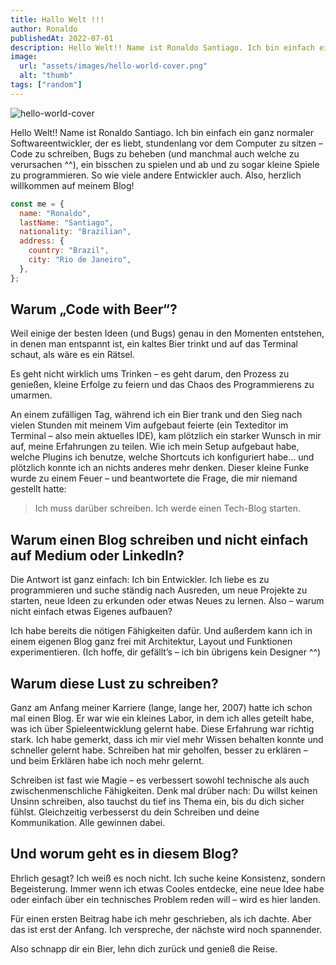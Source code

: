 ```yaml
---
title: Hallo Welt !!!
author: Ronaldo
publishedAt: 2022-07-01
description: Hello Welt!! Name ist Ronaldo Santiago. Ich bin einfach ein ganz normaler Softwareentwickler, der es liebt, stundenlang vor dem Computer zu sitzen – Code zu schreiben, Bugs zu beheben, ...
image:
  url: "assets/images/hello-world-cover.png"
  alt: "thumb"
tags: ["random"]
---
```



<Image 
  src={thumb} 
  class="cover"
  alt="hello-world-cover"
  width={600} 
  format="webp" 
/>

Hello Welt!! Name ist Ronaldo Santiago. Ich bin einfach ein ganz normaler Softwareentwickler, der es liebt, stundenlang vor dem Computer zu sitzen – Code zu schreiben, Bugs zu beheben (und manchmal auch welche zu verursachen ^^), ein bisschen zu spielen und ab und zu sogar kleine Spiele zu programmieren. So wie viele andere Entwickler auch. Also, herzlich willkommen auf meinem Blog!


```javascript showLineNumbers title="me"
const me = {
  name: "Ronaldo",
  lastName: "Santiago",
  nationality: "Brazilian",
  address: {
    country: "Brazil",
    city: "Rio de Janeiro",
  },
};
```

## Warum „Code with Beer“?

Weil einige der besten Ideen (und Bugs) genau in den Momenten entstehen, in denen man entspannt ist, ein kaltes Bier trinkt und auf das Terminal schaut, als wäre es ein Rätsel.

Es geht nicht wirklich ums Trinken – es geht darum, den Prozess zu genießen, kleine Erfolge zu feiern und das Chaos des Programmierens zu umarmen.

An einem zufälligen Tag, während ich ein Bier trank und den Sieg nach vielen Stunden mit meinem Vim aufgebaut feierte (ein Texteditor im Terminal – also mein aktuelles IDE), kam plötzlich ein starker Wunsch in mir auf, meine Erfahrungen zu teilen. Wie ich mein Setup aufgebaut habe, welche Plugins ich benutze, welche Shortcuts ich konfiguriert habe… und plötzlich konnte ich an nichts anderes mehr denken. Dieser kleine Funke wurde zu einem Feuer – und beantwortete die Frage, die mir niemand gestellt hatte:

> Ich muss darüber schreiben. Ich werde einen Tech-Blog starten.

## Warum einen Blog schreiben und nicht einfach auf Medium oder LinkedIn?

Die Antwort ist ganz einfach: Ich bin Entwickler. Ich liebe es zu programmieren und suche ständig nach Ausreden, um neue Projekte zu starten, neue Ideen zu erkunden oder etwas Neues zu lernen. Also – warum nicht einfach etwas Eigenes aufbauen?

Ich habe bereits die nötigen Fähigkeiten dafür. Und außerdem kann ich in einem eigenen Blog ganz frei mit Architektur, Layout und Funktionen experimentieren. (Ich hoffe, dir gefällt’s – ich bin übrigens kein Designer ^^)

## Warum diese Lust zu schreiben?

Ganz am Anfang meiner Karriere (lange, lange her, 2007) hatte ich schon mal einen Blog. Er war wie ein kleines Labor, in dem ich alles geteilt habe, was ich über Spieleentwicklung gelernt habe. Diese Erfahrung war richtig stark. Ich habe gemerkt, dass ich mir viel mehr Wissen behalten konnte und schneller gelernt habe. Schreiben hat mir geholfen, besser zu erklären – und beim Erklären habe ich noch mehr gelernt.

Schreiben ist fast wie Magie – es verbessert sowohl technische als auch zwischenmenschliche Fähigkeiten. Denk mal drüber nach: Du willst keinen Unsinn schreiben, also tauchst du tief ins Thema ein, bis du dich sicher fühlst. Gleichzeitig verbesserst du dein Schreiben und deine Kommunikation. Alle gewinnen dabei.

## Und worum geht es in diesem Blog?

Ehrlich gesagt? Ich weiß es noch nicht. Ich suche keine Konsistenz, sondern Begeisterung. Immer wenn ich etwas Cooles entdecke, eine neue Idee habe oder einfach über ein technisches Problem reden will – wird es hier landen.

Für einen ersten Beitrag habe ich mehr geschrieben, als ich dachte. Aber das ist erst der Anfang. Ich verspreche, der nächste wird noch spannender.

Also schnapp dir ein Bier, lehn dich zurück und genieß die Reise.

